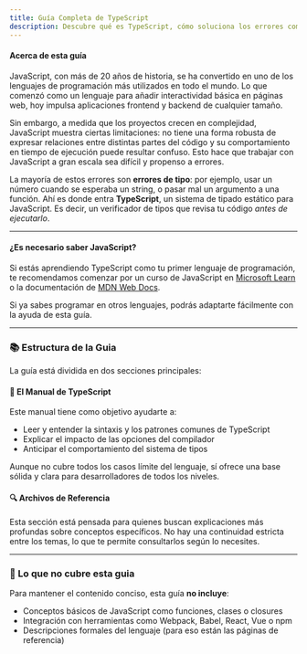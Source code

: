 ```yaml
---
title: Guía Completa de TypeScript
description: Descubre qué es TypeScript, cómo soluciona los errores comunes de JavaScript y por qué es esencial para escalar aplicaciones modernas. Aprende desde los fundamentos hasta los conceptos avanzados con esta guía en español.
---
```


#### Acerca de esta guía

JavaScript, con más de 20 años de historia, se ha convertido en uno de los lenguajes de programación más utilizados en todo el mundo. Lo que comenzó como un lenguaje para añadir interactividad básica en páginas web, hoy impulsa aplicaciones frontend y backend de cualquier tamaño.

Sin embargo, a medida que los proyectos crecen en complejidad, JavaScript muestra ciertas limitaciones: no tiene una forma robusta de expresar relaciones entre distintas partes del código y su comportamiento en tiempo de ejecución puede resultar confuso. Esto hace que trabajar con JavaScript a gran escala sea difícil y propenso a errores.

La mayoría de estos errores son **errores de tipo**: por ejemplo, usar un número cuando se esperaba un string, o pasar mal un argumento a una función. Ahí es donde entra **TypeScript**, un sistema de tipado estático para JavaScript. Es decir, un verificador de tipos que revisa tu código *antes de ejecutarlo*.

---

#### ¿Es necesario saber JavaScript?

Si estás aprendiendo TypeScript como tu primer lenguaje de programación, te recomendamos comenzar por un curso de JavaScript en [Microsoft Learn](https://learn.microsoft.com/es-es/training/paths/beginner-javascript/) o la documentación de [MDN Web Docs](https://developer.mozilla.org/es/docs/Web/JavaScript).

Si ya sabes programar en otros lenguajes, podrás adaptarte fácilmente con la ayuda de esta guía.

---

### 📚 Estructura de la Guia

La guía está dividida en dos secciones principales:

#### 📖 El Manual de TypeScript

Este manual tiene como objetivo ayudarte a:

* Leer y entender la sintaxis y los patrones comunes de TypeScript
* Explicar el impacto de las opciones del compilador
* Anticipar el comportamiento del sistema de tipos

Aunque no cubre todos los casos límite del lenguaje, sí ofrece una base sólida y clara para desarrolladores de todos los niveles.

#### 🔍 Archivos de Referencia

Esta sección está pensada para quienes buscan explicaciones más profundas sobre conceptos específicos. No hay una continuidad estricta entre los temas, lo que te permite consultarlos según lo necesites.

---

### 🚫 Lo que no cubre esta guia

Para mantener el contenido conciso, esta guía **no incluye**:

* Conceptos básicos de JavaScript como funciones, clases o closures
* Integración con herramientas como Webpack, Babel, React, Vue o npm
* Descripciones formales del lenguaje (para eso están las páginas de referencia)


